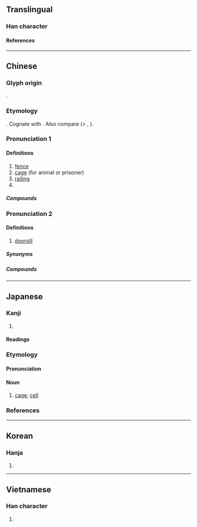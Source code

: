 {{also|槛}}
{{character info/new}}
==Translingual==

===Han character===
{{Han char|rn=75|rad=木|as=14|sn=18|four=48917|canj=DSIT,DSMT|ids=⿰木監}}

====References====
{{Han ref|kx=0558.470|dkj=15745|dj=0948.160|hdz=21307.140|uh=6ABB}}

----

==Chinese==
{{zh-forms|s=槛}}

===Glyph origin===
{{Han etym}}
{{Han compound|木|監|ls=psc|c1=s|c2=p}}.

===Etymology===
{{inh|zh|sit-pro|*kram||fence, garden}}. Cognate with {{cog|my|ခြံ||fence; garden; to surround}}. Also compare {{cog|bo|ཁྲམ||notched wood}} (> {{m|bo|ཁྲམ་ཁ||cut, notch [in wood]}}, {{m|bo|ཁྲམ་ཤིང||tallystick}}).

===Pronunciation 1===
{{zh-pron
|m=jiàn
|c=haam5
|md=kāng
|mc=y
|oc=y
|cat=n
}}

====Definitions====
{{zh-hanzi}}

# [[fence]]
# [[cage]] (for animal or prisoner)
# [[railing]]
# {{zh-alt-form|艦|warship}}

=====Compounds=====
{{zh-der|圈檻|窗檻|朱雲折檻|檻檻|檻車|檻猿籠鳥|攀庭檻|籠鳥檻猿|軒檻}}

===Pronunciation 2===
{{zh-pron
|m=kǎn,er=y
|c=laam6
|md=kāng
|w=2khe
|cat=n
}}

====Definitions====
{{zh-hanzi}}

# [[doorsill]]
#: {{zh-x|門檻|doorsill}}

=====Synonyms=====
{{zh-syn-saurus|門檻}}

=====Compounds=====
{{zh-der|對了檻兒|鐵門檻|隔門檻兒|門檻條款|門檻|老門檻}}

----

==Japanese==

===Kanji===
{{ja-kanji|grade=|rs=木14}}

# {{rfdef|ja|sort=木14}}

====Readings====
{{ja-readings
|goon=げん<けん<げむ
|kanon=かん<かん<かむ
|kun=おり-<をり-, てすり, いたがこ-い<いたがこ-ひ, おばしま
}}

===Etymology===
{{wikipedia|lang=ja}}
{{ja-kanjitab|おり|yomi=k}}
{{rfe|ja}}

====Pronunciation====
{{ja-pron|acc=2|おり|acc_ref=DJR}}

====Noun====
{{ja-noun|おり|hhira=をり}}

# [[cage]]; [[cell]]
#: {{ja-usex|その第四号の'''檻'''の中には、一体どんな生き物が入っていたのだろうか？|その だい-よん-ごう の '''おり''' の なか に は、いったい どんな いきもの が はいっていた の だろう か？|Exactly what kind of animal was within the fourth '''cage'''?|ref=[http://www.aozora.gr.jp/cards/000160/files/1258_40525.html]}}

===References===
<references />

----

==Korean==

===Hanja===
{{ko-hanja|함}}

# {{rfdef|ko|sort=木14}}

----

==Vietnamese==

===Han character===
{{vi-readings|rs=木14|reading=[[giám]], [[hạm]], [[hậm]], [[tràm]], [[cạm]]}}

# {{rfdef|vi|sort=木14}}